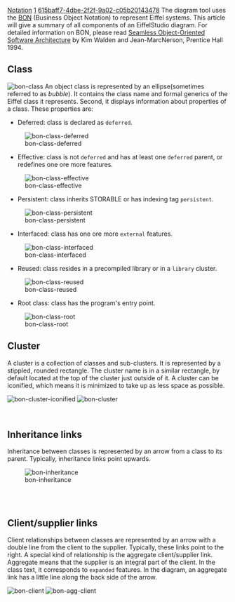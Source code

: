 [[Property:title|Notation]]
[[Property:weight|1]]
[[Property:uuid|615baff7-4dbe-2f2f-9a02-c05b20143478]]
The diagram tool uses the [http://bon-method.com BON]  (Business Object Notation) to represent Eiffel systems. This article will give a summary of all components of an EiffelStudio diagram. For detailed information on BON, please read [http://bon-method.com/book.htm Seamless Object-Oriented Software Architecture]  by Kim Walden and Jean-MarcNerson, Prentice Hall 1994. 

==Class==

[[Image:bon-class]]  An object class is represented by an ellipse(sometimes referred to as ''bubble''). It contains the class name and formal generics of the Eiffel class it represents. Second, it displays information about properties of a class. These properties are: 
* Deferred: class is declared as <code> deferred </code>. 
[[Image:bon-class-deferred]]  

* Effective: class is not <code> deferred </code> and has at least one <code> deferred </code> parent, or redefines one ore more features. 
[[Image:bon-class-effective]]  

* Persistent: class inherits <eiffel>STORABLE</eiffel> or has indexing tag <code> persistent </code>. 
[[Image:bon-class-persistent]]  

* Interfaced: class has one ore more <code> external </code> features. 
[[Image:bon-class-interfaced]]  

* Reused: class resides in a precompiled library or in a <code> library </code> cluster. 
[[Image:bon-class-reused]]  

* Root class: class has the program's entry point. 
[[Image:bon-class-root]]  


{{seealso| '''See also''' <br/>
[[Rename class|Changing class names]]  }}

==Cluster==

A cluster is a collection of classes and sub-clusters. It is represented by a stippled, rounded rectangle. The cluster name is in a similar rectangle, by default located at the top of the cluster just outside of it. A cluster can be iconified, which means it is minimized to take up as less space as possible.
<div>  [[Image:bon-cluster-iconified]]   [[Image:bon-cluster]]  </div><br/>

{{seealso| '''See also''' <br/>
[[Iconifying and restoring a cluster|Iconifying a cluster]]  }}

==Inheritance links==

Inheritance between classes is represented by an arrow from a class to its parent. Typically, inheritance links point upwards.
<div>  [[Image:bon-inheritance]]  </div><br/>
<br/>

{{seealso| '''See also''' <br/>
[[Creating inheritance links|Creating inheritance links]]  }}

==Client/supplier links==

Client relationships between classes are represented by an arrow with a double line from the client to the supplier. Typically, these links point to the right. A special kind of relationship is the aggregate client/supplier link. Aggregate means that the supplier is an integral part of the client. In the class text, it corresponds to <code> expanded </code> features. In the diagram, an aggregate link has a little line along the back side of the arrow. 
<div>  [[Image:bon-client]]   [[Image:bon-agg-client]]  </div><br/>
<br/>

{{seealso| '''See also''' <br/>
[[Creating client/supplier links|Creating client/supplier links]]  }}




